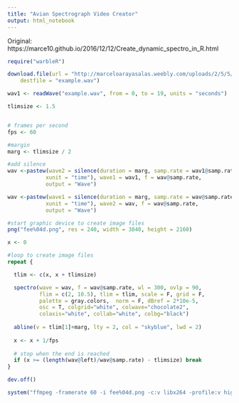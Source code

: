 ```yaml
---
title: "Avian Spectrograph Video Creator"
output: html_notebook
---
```


Original: https://marce10.github.io/2016/12/12/Create_dynamic_spectro_in_R.html

```r
require("warbleR")
```

```r
download.file(url = "http://marceloarayasalas.weebly.com/uploads/2/5/5/2/25524573/0.sur.2014.7.3.8.31.wav", 
    destfile = "example.wav")

wav1 <- readWave("example.wav", from = 0, to = 19, units = "seconds")
```


```r
tlimsize <- 1.5


# frames per second
fps <- 60

#margin
marg <- tlimsize / 2

#add silence
wav <-pastew(wave2 = silence(duration = marg, samp.rate = wav1@samp.rate, 
            xunit = "time"), wave1 = wav1, f = wav@samp.rate, 
            output = "Wave")

wav <-pastew(wave1 = silence(duration = marg, samp.rate = wav@samp.rate, 
            xunit = "time"), wave2 = wav, f = wav@samp.rate,
            output = "Wave")
```


```r
#start graphic device to create image files
png("fee%04d.png", res = 240, width = 3840, height = 2160)

x <- 0

#loop to create image files 
repeat {

  tlim <- c(x, x + tlimsize)

  spectro(wave = wav, f = wav@samp.rate, wl = 300, ovlp = 90, 
          flim = c(2, 10.5), tlim = tlim, scale = F, grid = F, 
          palette = gray.colors,  norm = F, dBref = 2*10e-5, 
          osc = T, colgrid="white", colwave="chocolate2", 
          colaxis="white", collab="white", colbg="black")
  
  abline(v = tlim[1]+marg, lty = 2, col = "skyblue", lwd = 2)
  
  x <- x + 1/fps
  
  # stop when the end is reached
  if (x >= (length(wav@left)/wav@samp.rate) - tlimsize) break
}

dev.off()
```

```r
system("ffmpeg -framerate 60 -i fee%04d.png -c:v libx264 -profile:v high -crf 2 -pix_fmt yuv420p spectro_movie.mp4")
```


